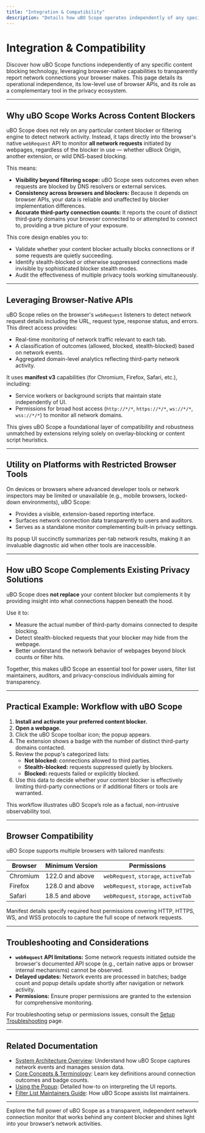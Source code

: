 ```yaml
---
title: "Integration & Compatibility"
description: "Details how uBO Scope operates independently of any specific content blocker, utilizing browser-native APIs to report all network traffic within its scope. Explains its utility on platforms with restricted tools and how it complements existing privacy solutions."
---
```


# Integration & Compatibility

Discover how uBO Scope functions independently of any specific content blocking technology, leveraging browser-native capabilities to transparently report network connections your browser makes. This page details its operational independence, its low-level use of browser APIs, and its role as a complementary tool in the privacy ecosystem.

---

## Why uBO Scope Works Across Content Blockers

uBO Scope does not rely on any particular content blocker or filtering engine to detect network activity. Instead, it taps directly into the browser's native `webRequest` API to monitor **all network requests** initiated by webpages, regardless of the blocker in use — whether uBlock Origin, another extension, or wild DNS-based blocking.

This means:

- **Visibility beyond filtering scope:** uBO Scope sees outcomes even when requests are blocked by DNS resolvers or external services.
- **Consistency across browsers and blockers:** Because it depends on browser APIs, your data is reliable and unaffected by blocker implementation differences.
- **Accurate third-party connection counts:** It reports the count of distinct third-party domains your browser connected to or attempted to connect to, providing a true picture of your exposure.

This core design enables you to:

- Validate whether your content blocker actually blocks connections or if some requests are quietly succeeding.
- Identify stealth-blocked or otherwise suppressed connections made invisible by sophisticated blocker stealth modes.
- Audit the effectiveness of multiple privacy tools working simultaneously.

---

## Leveraging Browser-Native APIs

uBO Scope relies on the browser's `webRequest` listeners to detect network request details including the URL, request type, response status, and errors. This direct access provides:

- Real-time monitoring of network traffic relevant to each tab.
- A classification of outcomes (allowed, blocked, stealth-blocked) based on network events.
- Aggregated domain-level analytics reflecting third-party network activity.

It uses **manifest v3** capabilities (for Chromium, Firefox, Safari, etc.), including:

- Service workers or background scripts that maintain state independently of UI.
- Permissions for broad host access (`http://*/*`, `https://*/*`, `ws://*/*`, `wss://*/*`) to monitor all network domains.

This gives uBO Scope a foundational layer of compatibility and robustness unmatched by extensions relying solely on overlay-blocking or content script heuristics.

---

## Utility on Platforms with Restricted Browser Tools

On devices or browsers where advanced developer tools or network inspectors may be limited or unavailable (e.g., mobile browsers, locked-down environments), uBO Scope:

- Provides a visible, extension-based reporting interface.
- Surfaces network connection data transparently to users and auditors.
- Serves as a standalone monitor complementing built-in privacy settings.

Its popup UI succinctly summarizes per-tab network results, making it an invaluable diagnostic aid when other tools are inaccessible.

---

## How uBO Scope Complements Existing Privacy Solutions

uBO Scope does **not replace** your content blocker but complements it by providing insight into what connections happen beneath the hood.

Use it to:

- Measure the actual number of third-party domains connected to despite blocking.
- Detect stealth-blocked requests that your blocker may hide from the webpage.
- Better understand the network behavior of webpages beyond block counts or filter hits.

Together, this makes uBO Scope an essential tool for power users, filter list maintainers, auditors, and privacy-conscious individuals aiming for transparency.

---

## Practical Example: Workflow with uBO Scope

1. **Install and activate your preferred content blocker.**
2. **Open a webpage.**
3. Click the uBO Scope toolbar icon; the popup appears.
4. The extension shows a badge with the number of distinct third-party domains contacted.
5. Review the popup's categorized lists:
   - **Not blocked:** connections allowed to third parties.
   - **Stealth-blocked:** requests suppressed quietly by blockers.
   - **Blocked:** requests failed or explicitly blocked.
6. Use this data to decide whether your content blocker is effectively limiting third-party connections or if additional filters or tools are warranted.

This workflow illustrates uBO Scope’s role as a factual, non-intrusive observability tool.

---

## Browser Compatibility

uBO Scope supports multiple browsers with tailored manifests:

| Browser  | Minimum Version       | Permissions                                   |
|----------|----------------------|-----------------------------------------------|
| Chromium | 122.0 and above      | `webRequest`, `storage`, `activeTab`          |
| Firefox  | 128.0 and above      | `webRequest`, `storage`, `activeTab`          |
| Safari   | 18.5 and above       | `webRequest`, `storage`, `activeTab`          |

Manifest details specify required host permissions covering HTTP, HTTPS, WS, and WSS protocols to capture the full scope of network requests.

---

## Troubleshooting and Considerations

- **`webRequest` API limitations:** Some network requests initiated outside the browser's documented API scope (e.g., certain native apps or browser internal mechanisms) cannot be observed.
- **Delayed updates:** Network events are processed in batches; badge count and popup details update shortly after navigation or network activity.
- **Permissions:** Ensure proper permissions are granted to the extension for comprehensive monitoring.

For troubleshooting setup or permissions issues, consult the [Setup Troubleshooting](../getting-started/configuration-and-validation/setup-troubleshooting) page.

---

## Related Documentation

- [System Architecture Overview](../core_concepts_architecture/system_architecture): Understand how uBO Scope captures network events and manages session data.
- [Core Concepts & Terminology](../core_concepts_architecture/core_concepts): Learn key definitions around connection outcomes and badge counts.
- [Using the Popup](../../guides/analyzing-connections/using-popup): Detailed how-to on interpreting the UI reports.
- [Filter List Maintainers Guide](../../guides/best-practices/filter-lists-diagnostics): How uBO Scope assists list maintainers.


------

Explore the full power of uBO Scope as a transparent, independent network connection monitor that works behind any content blocker and shines light into your browser’s network activities.